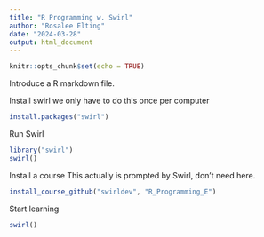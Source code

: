 ```yaml
---
title: "R Programming w. Swirl"
author: "Rosalee Elting"
date: "2024-03-28"
output: html_document
---
```


```r
knitr::opts_chunk$set(echo = TRUE)
```

Introduce a R markdown file. 

Install swirl 
we only have to do this once per computer 
```r
install.packages("swirl")
```

Run Swirl 
```r
library("swirl")
swirl()
```

Install a course 
This actually is prompted by Swirl, don't need here. 
```r
install_course_github("swirldev", "R_Programming_E")
```

Start learning 
```r
swirl()
```

